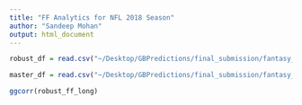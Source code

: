 ```yaml
---
title: "FF Analytics for NFL 2018 Season"
author: "Sandeep Mohan"
output: html_document
---
```


```r
robust_df = read.csv("~/Desktop/GBPredictions/final_submission/fantasy_football_project/robust_ff_wide.csv")

master_df = read.csv("~/Desktop/GBPredictions/final_submission/fantasy_football_project/master_ff.csv")
```


```r
ggcorr(robust_ff_long)
```


